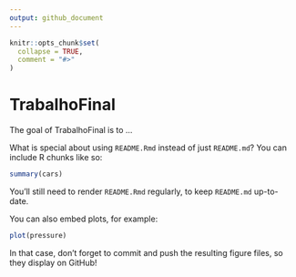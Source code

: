 ```yaml
---
output: github_document
---
```


<!-- README.md is generated from README.Rmd. Please edit that file -->
<!-- Referências aqui: https://github.com/cienciadedatos/datos-de-miercoles/blob/master/30-dias-de-graficos-2020.md -->

```r
knitr::opts_chunk$set(
  collapse = TRUE,
  comment = "#>"
)
```

# TrabalhoFinal

<!-- badges: start -->
<!-- badges: end -->

The goal of TrabalhoFinal is to ...

What is special about using `README.Rmd` instead of just `README.md`? You can include R chunks like so:

```r
summary(cars)
```

You'll still need to render `README.Rmd` regularly, to keep `README.md` up-to-date.

You can also embed plots, for example:

```r
plot(pressure)
```

In that case, don't forget to commit and push the resulting figure files, so they display on GitHub!
